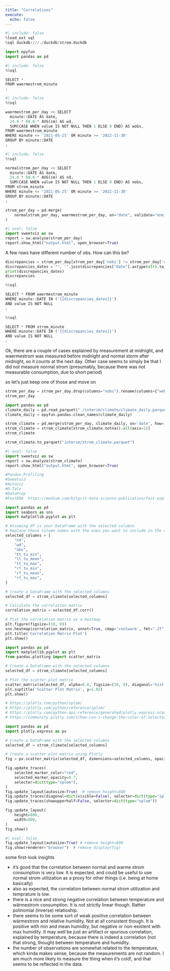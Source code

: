 ```yaml
---
title: "Correlations"
execute:
  echo: false
---
```


```python
#| include: false
%load_ext sql
%sql duckdb:///./duckdb/strom.duckdb

import epyfun
import pandas as pd
```

```python
#| include: false
%%sql

SELECT *
FROM waermestrom_minute
;
```


```python
#| include: false
%%sql

waermestrom_per_day << SELECT 
  minute::DATE AS date,
  24.0 * 60.0 * AVG(cm) AS wd,
  SUM(CASE WHEN value IS NOT NULL THEN 1 ELSE 0 END) AS wobs,
FROM waermestrom_minute
WHERE minute <= '2021-05-25' OR minute >= '2022-11-30'
GROUP BY minute::DATE
;
```


```python
#| include: false
%%sql

normalstrom_per_day << SELECT 
  minute::DATE AS date,
  24.0 * 60.0 * AVG(cm) AS nd,
  SUM(CASE WHEN value IS NOT NULL THEN 1 ELSE 0 END) AS nobs,
FROM strom_minute
WHERE minute <= '2021-05-25' OR minute >= '2022-11-30'
GROUP BY minute::DATE
;
```

```python
strom_per_day = pd.merge(
    normalstrom_per_day, waermestrom_per_day, on="date", validate="one_to_one"
)
```


```python
#| eval: false
import sweetviz as sw
report = sw.analyze(strom_per_day)
report.show_html("output.html", open_browser=True)
```

A few rows have different number of obs. How can this be?
```python
discrepancies = strom_per_day[strom_per_day['nobs'] != strom_per_day['wobs']]
discrepancies_dates = "', '".join(discrepancies["date"].astype(str).to_list())
print(discrepancies_dates)
discrepancies
```



```python
%%sql

SELECT * FROM waermestrom_minute 
WHERE minute::DATE IN ('{{discrepancies_dates}}')
AND value IS NOT NULL
;
```


```python
%%sql

SELECT * FROM strom_minute 
WHERE minute::DATE IN ('{{discrepancies_dates}}')
AND value IS NOT NULL
;
```


Ok, there are a couple of cases explained by measurement at midnight, and waermestrom was measured before midnight and normal storm after midnight, so it counts at the next day. Other case seems to simply be that I did not measure normal strom (presumably, because there was not measurable consumption, due to short period)

so let's just keep one of those and move on

```python
strom_per_day = strom_per_day.drop(columns="nobs").rename(columns={"wobs":"obs"})
strom_per_day
```


```python
import pandas as pd
climate_daily = pd.read_parquet("./interim/climate/climate_daily.parquet")
climate_daily = epyfun.pandas.clean_names(climate_daily)
```

```python
strom_climate = pd.merge(strom_per_day, climate_daily, on='date', how='left')
strom_climate = strom_climate[strom_climate.notna().all(axis=1)]
strom_climate
```

```python
strom_climate.to_parquet("interim/strom_climate.parquet")
```

```python
#| eval: false
import sweetviz as sw
report = sw.analyze(strom_climate)
report.show_html("output.html", open_browser=True)

#Pandas-Profiling
#Sweetviz
#Autoviz
#D-Tale
#DataPrep
#FastEDA  https://medium.com/bitgrit-data-science-publication/fast-exploratory-data-analysis-with-one-line-of-code-677fcba2342e
```


```python
import pandas as pd
import seaborn as sns
import matplotlib.pyplot as plt

# Assuming df is your DataFrame with the selected columns
# Replace these column names with the ones you want to include in the correlation matrix
selected_columns = [
    "nd",
    "wd",
    "obs",
    "tt_tu_min",
    "tt_tu_mean",
    "tt_tu_max",
    "rf_tu_min",
    "rf_tu_mean",
    "rf_tu_max",
]

# Create a DataFrame with the selected columns
selected_df = strom_climate[selected_columns]

# Calculate the correlation matrix
correlation_matrix = selected_df.corr()

# Plot the correlation matrix as a heatmap
plt.figure(figsize=(10, 8))
sns.heatmap(correlation_matrix, annot=True, cmap='coolwarm', fmt=".2f", linewidths=.5)
plt.title('Correlation Matrix Plot')
plt.show()

```


```python
import pandas as pd
import matplotlib.pyplot as plt
from pandas.plotting import scatter_matrix

# Create a DataFrame with the selected columns
selected_df = strom_climate[selected_columns]

# Plot the scatter plot matrix
scatter_matrix(selected_df, alpha=0.8, figsize=(10, 8), diagonal='hist')
plt.suptitle('Scatter Plot Matrix', y=1.02)
plt.show()

```



```python
# https://plotly.com/python/splom/
# https://plotly.com/python/reference/splom/
# https://plotly.com/python-api-reference/generated/plotly.express.scatter_matrix
# https://community.plotly.com/t/how-can-i-change-the-color-of-selected-points-in-scatterplots/32013/3

import pandas as pd
import plotly.express as px

# Create a DataFrame with the selected columns
selected_df = strom_climate[selected_columns]

# Create a scatter plot matrix using Plotly
fig = px.scatter_matrix(selected_df, dimensions=selected_columns, opacity=0.3)

fig.update_traces(
    selected_marker_color="red",
    selected_marker_opacity=0.7,
    selector=dict(type="splom"),
)
fig.update_layout(autosize=True)  # remove height=800
fig.update_traces(diagonal=dict(visible=False), selector=dict(type="splom"))
fig.update_traces(showupperhalf=False, selector=dict(type="splom"))
```

```python
fig.update_layout(
    height=800,
    width=800,
)
fig.show()
```

```python
#| eval: false
fig.update_layout(autosize=True) # remove height=800
fig.show(renderer="browser")  # remove display(fig)
```



some first-look insights

- it's good that the correlation between normal and warme strom consumption is very low. It is expected, and could be useful to use normal strom utilization as a proxy for other things (i.e. being at home basically)
- also as expected, the correlation between normal strom utilization and temprature is low.
- there is a nice and strong negative correlation between temperature and wärmestrom consumption. It is not strictly linear though. Rather polinomial (inverse) relatioship.
- there seems to be some sort of weak positive correlation between wärmestrom and relative humidity. Not at all consistent though. It is positive with min and mean humidity, but negative or non-existent with max humidity. It may well be just an artifact or spurious correlation, explained by temperature, because there is indeed a correlation (not that strong, though) between temperature and humidity.
- the number of observations are somewhat related to the temperature, which kinda makes sense, because the measurements are not random. I am much more likely to measure the thing when it's cold!, and that seems to be reflected in the data.

